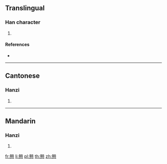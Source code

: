 {{character info/new}}
==Translingual==

===Han character===
{{Han char|rn=61|rad=心|as=21|sn=25|four=|canj=XXYCP,YCP|ids=⿱⿰章貢心}}

# {{defn|Han|sort=心21}}

====References====
* {{Han ref|kx=0409.270|dkj=11521|dj=0751.280|hdz=42372.230|uh=6205|ud=25093}}

----

==Cantonese==

===Hanzi===
{{yue-hanzi|jyut=[[ngong6]]|y=ngong6}}

# {{defn|lang=yue|sort=心21}}

----

==Mandarin==

===Hanzi===
{{cmn-hanzi|pin=[[gàng]] ([[gang4]])|wg=kang<sup>4</sup>}}

# {{defn|lang=cmn|sort=心21}}

[[fr:戅]]
[[li:戅]]
[[pl:戅]]
[[th:戅]]
[[zh:戅]]